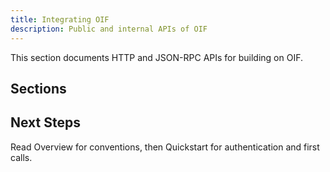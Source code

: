 ```yaml
---
title: Integrating OIF
description: Public and internal APIs of OIF
---
```


This section documents HTTP and JSON-RPC APIs for building on OIF.

## Sections

<Cards>
  <Card title="Overview" href="/docs/apis/overview" />
  <Card title="Quickstart" href="/docs/apis/quickstart" />
  <Card title="REST" href="/docs/apis/rest" />
  <Card title="Webhooks" href="/docs/apis/webhooks" />
</Cards>

## Next Steps

Read Overview for conventions, then Quickstart for authentication and first calls.

